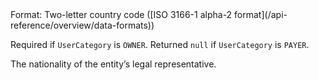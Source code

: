 <ParamField body="LegalRepresentativeNationality" type="string" >     
Format: Two-letter country code ([ISO 3166-1 alpha-2 format](/api-reference/overview/data-formats))

Required if `UserCategory` is `OWNER`. Returned `null` if `UserCategory` is `PAYER`.

The nationality of the entity’s legal representative.
</ParamField>